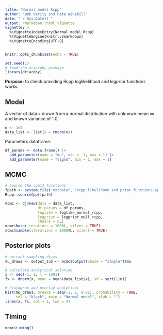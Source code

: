 ```yaml
---
title: "Normal model Rcpp"
author: "Bob Verity and Pete Winskill"
date: "`r Sys.Date()`"
output: rmarkdown::html_vignette
vignette: >
  %\VignetteIndexEntry{Normal model Rcpp}
  %\VignetteEngine{knitr::rmarkdown}
  %\VignetteEncoding{UTF-8}
---
```


```r
knitr::opts_chunk$set(echo = TRUE)
```

```r
set.seed(1)
# load the drjacoby package
library(drjacoby)
```

**Purpose:** to check providing Rcpp loglikelihood and logprior functions works.

## Model

A vector of data `x` drawn from a normal distribution with unknown mean `mu` and known variance of 1.0.

```r
n <- 1e2
data_list <- list(x = rnorm(n))
```

Parameters dataframe:

```r
df_params <- data.frame() |>
  add_parameter(name = "mu", min = -1, max = 1) |>
  add_parameter(name = "sigma", min = 1, max = 1)
```

## MCMC

```r
# Source the cpp11 functions
fpath <- system.file("extdata", "rcpp_likelihood_and_prior_functions.cpp", package = "drjacoby")
Rcpp::sourceCpp(fpath)

mcmc <- dj$new(data = data_list,
               df_params = df_params,
               loglike = loglike_normal_rcpp,
               logprior = logprior_null_rcpp,
               chains = 5L)
mcmc$burn(iterations = 1000L, silent = TRUE)
mcmc$sample(iterations = 10000L, silent = TRUE)
```

## Posterior plots

```r
# extract sampling draws
mu_draws <- output_sub <- mcmc$output(phase = "sample")$mu

# calculate analytical solution
x <- seq(-1, 1, l = 1001)
fx <- dnorm(x, mean = mean(data_list$x), sd = sqrt(1/n))

# histogram and overlay analytical
hist(mu_draws, breaks = seq(-1, 1, 0.01), probability = TRUE,
     col = "black", main = "Normal model", xlab = "")
lines(x, fx, col = 2, lwd = 4)
```

## Timing

```r
mcmc$timing()
```
